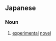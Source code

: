 ==Japanese==
{{ja-kanjitab|じつ|k1=じっ|けん|しょう|せつ|yomi=o}}

===Noun===
{{ja-noun|じっけんしょうせつ}}

# [[experimental]] [[novel]]